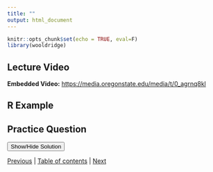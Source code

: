 ```yaml
---
title: ""
output: html_document
---
```


```r
knitr::opts_chunk$set(echo = TRUE, eval=F)
library(wooldridge)
```

## Lecture Video

**Embedded Video:**
[https://media.oregonstate.edu/media/t/0_agrnq8kl](https://media.oregonstate.edu/media/t/0_agrnq8kl)

## R Example

## Practice Question


<div id="spoiler" style="display:none">

</div>

<button title="Click to Show/Hide Content" type="button" onclick="if(document.getElementById('spoiler') .style.display=='none') {document.getElementById('spoiler') .style.display=''}else{document.getElementById('spoiler') .style.display='none'}">Show/Hide Solution</button>


[Previous](6_5.Rmd) | [Table of contents](6_0.html) | [Next](6_7.html)
